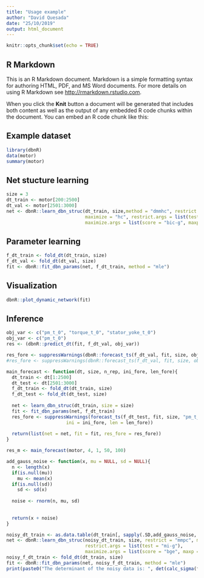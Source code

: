 ```yaml
---
title: "Usage example"
author: "David Quesada"
date: "25/10/2019"
output: html_document
---
```


```r
knitr::opts_chunk$set(echo = TRUE)
```

## R Markdown

This is an R Markdown document. Markdown is a simple formatting syntax for authoring HTML, PDF, and MS Word documents. For more details on using R Markdown see <http://rmarkdown.rstudio.com>.

When you click the **Knit** button a document will be generated that includes both content as well as the output of any embedded R code chunks within the document. You can embed an R code chunk like this:

## Example dataset

```r
library(dbnR)
data(motor)
summary(motor)
```

## Net stucture learning

```r
size = 3
dt_train <- motor[200:2500]
dt_val <- motor[2501:3000]
net <- dbnR::learn_dbn_struc(dt_train, size,method = "dmmhc", restrict = "mmpc",
                             maximize = "hc", restrict.args = list(test = "mi-g"),
                             maximize.args = list(score = "bic-g", maxp = 8))
```

## Parameter learning

```r
f_dt_train <- fold_dt(dt_train, size)
f_dt_val <- fold_dt(dt_val, size)
fit <- dbnR::fit_dbn_params(net, f_dt_train, method = "mle")
```

## Visualization

```r
dbnR::plot_dynamic_network(fit)
```

## Inference

```r
obj_var <- c("pm_t_0", "torque_t_0", "stator_yoke_t_0")
obj_var <- c("pm_t_0")
res <- (dbnR::predict_dt(fit, f_dt_val, obj_var))
```

```r
res_fore <- suppressWarnings(dbnR::forecast_ts(f_dt_val, fit, size, obj_var, ini = 10, prov_ev = c("torque_t_0")))
#res_fore <- suppressWarnings(dbnR::forecast_ts(f_dt_val, fit, size, obj_var, ini = 10, prov_ev = c("torque_t_0"),mode = "approx"))
```
```r
main_forecast <- function(dt, size, n_rep, ini_fore, len_fore){
  dt_train <- dt[1:2500]
  dt_test <- dt[2501:3000]
  f_dt_train <- fold_dt(dt_train, size)
  f_dt_test <- fold_dt(dt_test, size)
  
  net <- learn_dbn_struc(dt_train, size = size)
  fit <- fit_dbn_params(net, f_dt_train)
  res_fore <- suppressWarnings(forecast_ts(f_dt_test, fit, size, "pm_t_0", rep = n_rep,
                      ini = ini_fore, len = len_fore))
  
  return(list(net = net, fit = fit, res_fore = res_fore))
}

res_m <- main_forecast(motor, 4, 1, 50, 100)

```

```r
add_gauss_noise <- function(x, mu = NULL, sd = NULL){
  n <- length(x)
  if(is.null(mu))
    mu <- mean(x)
  if(is.null(sd))
    sd <- sd(x)
  
  noise <- rnorm(n, mu, sd)
  
  
  return(x + noise)
}

noisy_dt_train <- as.data.table(dt_train[, sapply(.SD,add_gauss_noise, mu= 0, sd = 2)])
net <- dbnR::learn_dbn_struc(noisy_dt_train, size, restrict = "mmpc", maximize = "hc",
                             restrict.args = list(test = "mi-g"),
                             maximize.args = list(score = "bge", maxp = 8))
noisy_f_dt_train <- fold_dt(dt_train, size)
fit <- dbnR::fit_dbn_params(net, noisy_f_dt_train, method = "mle")
print(paste0("The determinant of the noisy data is: ", det(calc_sigma(fit))))
```
